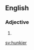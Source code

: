 ==English==

===Adjective===
{{head|en|adjective comparative form}}

# {{en-comparative of|hunky}}

[[sv:hunkier]]